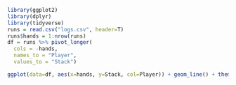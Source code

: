 
```r
library(ggplot2)
library(dplyr)
library(tidyverse)
runs = read.csv("logs.csv", header=T)
runs$hands = 1:nrow(runs)
df = runs %>% pivot_longer(    
  cols = -hands,
  names_to = "Player",
  values_to = "Stack")

ggplot(data=df, aes(x=hands, y=Stack, col=Player)) + geom_line() + theme_bw()
```

